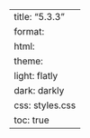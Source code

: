 ---
title: "5.3.3"
format:
    html:
        theme:
            light: flatly
            dark: darkly
        css: styles.css
        toc: true
---